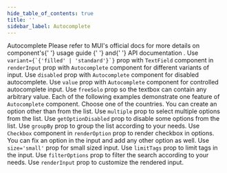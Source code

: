 ```yaml
---
hide_table_of_contents: true
title: ''
sidebar_label: Autocomplete
---
```




<Grid container spacing={6}>
  <Grid item xs={12}>
    <Typography variant='h5'>Autocomplete</Typography>
    <Typography variant='body2'>
      Please refer to MUI&#39;s official docs for more details on component&#39;s{' '}
      <Link href='https://mui.com/material-ui/react-autocomplete/' target='_blank' rel='noopener noreferrer' className='no-underline'>
        usage guide
      </Link>{' '}
      and{' '}
      <Link href='https://mui.com/material-ui/api/autocomplete/' target='_blank' rel='noopener noreferrer' className='no-underline'>
        API documentation
      </Link>
      .
    </Typography>
  </Grid>
  <Grid item xs={12} md={6}>
    <CardSnippet
      title='Variants'
      code={SourceCodeAutocompleteVariants}
    >
      <Typography className='mbe-4'>
        Use <code>variant={`{'filled' | 'standard'}`}</code> prop with <code>TextField</code> component in <code>renderInput</code> prop with <code>Autocomplete</code> component for different variants of input. Use <code>disabled</code> prop with <code>Autocomplete</code> component for disabled autocomplete.
      </Typography>
      <AutocompleteVariants />
    </CardSnippet>
  </Grid>
  <Grid item xs={12} md={6}>
    <Grid container spacing={6}>
      <Grid item xs={12}>
        <CardSnippet
        title='Controlled and Uncontrolled'
        code={SourceCodeAutocompleteControlledUncontrolled}
        >
          <Typography className='mbe-4'>
            Use <code>value</code> prop with <code>Autocomplete</code> component for controlled autocomplete input.
          </Typography>
          <AutocompleteControlledUncontrolled />
        </CardSnippet>
      </Grid>
      <Grid item xs={12}>
        <CardSnippet
        title='Free Solo'
        code={SourceCodeAutocompleteFreeSolo}
        >
          <Typography className='mbe-4'>
            Use <code>freeSolo</code> prop so the textbox can contain any arbitrary value.
          </Typography>
          <AutocompleteFreeSolo />
        </CardSnippet>
      </Grid>
    </Grid>
  </Grid>
  <Grid item xs={12} md={6}>
    <CardSnippet
      title='Autocomplete Props'
      code={SourceCodeAutocompleteProps}
    >
      <Typography className='mbe-4'>
        Each of the following examples demonstrate one feature of <code>Autocomplete</code> component.
      </Typography>
      <AutocompleteProps />
    </CardSnippet>
  </Grid>
  <Grid item xs={12} md={6}>
    <Grid container spacing={6}>
      <Grid item xs={12}>
        <CardSnippet
          title='Country Select'
          code={SourceCodeAutocompleteCountry}
        >
          <Typography className='mbe-4'>
            Choose one of the countries.
          </Typography>
          <AutocompleteCountry />
        </CardSnippet>
      </Grid>
      <Grid item xs={12}>
        <CardSnippet
          title='Creatable'
          code={SourceCodeAutocompleteCreatable}
        >
          <Typography className='mbe-4'>
            You can create an option other than from the list.
          </Typography>
          <AutocompleteCreatable />
        </CardSnippet>
      </Grid>
      <Grid item xs={12}>
        <CardSnippet
          title='Multiple Values'
          code={SourceCodeAutocompleteMultipleValues}
        >
          <Typography className='mbe-4'>
            Use <code>multiple</code> prop to select multiple options from the list.
          </Typography>
          <AutocompleteMultipleValues />
        </CardSnippet>
      </Grid>
    </Grid>
  </Grid>
  <Grid item xs={12} md={6}>
    <CardSnippet
      title='Disabled Options'
      code={SourceCodeAutocompleteDisabledOptions}
    >
      <Typography className='mbe-4'>
        Use <code>getOptionDisabled</code> prop to disable some options from the list.
      </Typography>
      <AutocompleteDisabledOptions />
    </CardSnippet>
  </Grid>
  <Grid item xs={12} md={6}>
    <CardSnippet
      title='Grouped'
      code={SourceCodeAutocompleteGrouped}
    >
      <Typography className='mbe-4'>
        Use <code>groupBy</code> prop to group the list according to your needs.
      </Typography>
      <AutocompleteGrouped />
    </CardSnippet>
  </Grid>
  <Grid item xs={12} md={6}>
    <CardSnippet
      title='Checkboxes'
      code={SourceCodeAutocompleteCheckboxes}
    >
      <Typography className='mbe-4'>
        Use <code>Checkbox</code> component in <code>renderOption</code> prop to render checkbox in options.
      </Typography>
      <AutocompleteCheckboxes />
    </CardSnippet>
  </Grid>
  <Grid item xs={12} md={6}>
    <CardSnippet
      title='Fixed Options'
      code={SourceCodeAutocompleteFixedOptions}
    >
      <Typography className='mbe-4'>
        You can fix an option in the input and add any other option as well.
      </Typography>
      <AutocompleteFixedOptions />
    </CardSnippet>
  </Grid>
  <Grid item xs={12} md={6}>
    <CardSnippet
      title='Small Size'
      code={SourceCodeAutocompleteSmallSize}
    >
      <Typography className='mbe-5'>
        Use <code>size='small'</code> prop for small sized input.
      </Typography>
      <AutocompleteSmallSize />
    </CardSnippet>
  </Grid>
  <Grid item xs={12} md={6}>
    <CardSnippet
      title='Limit Tags'
      code={SourceCodeAutocompleteLimitTags}
    >
      <Typography className='mbe-6'>
        Use <code>limitTags</code> prop to limit tags in the input.
      </Typography>
      <AutocompleteLimitTags />
    </CardSnippet>
  </Grid>
  <Grid item xs={12} md={6}>
    <CardSnippet
      title='Custom Filter'
      code={SourceCodeAutocompleteCustomFilter}
    >
      <Typography className='mbe-4'>
        Use <code>filterOptions</code> prop to filter the search according to your needs.
      </Typography>
      <AutocompleteCustomFilter />
    </CardSnippet>
  </Grid>
  <Grid item xs={12} md={6}>
    <CardSnippet
      title='Custom Input'
      code={SourceCodeAutocompleteCustomInput}
    >
      <Typography className='mbe-4'>
        Use <code>renderInput</code> prop to customize the rendered input.
      </Typography>
      <AutocompleteCustomInput />
    </CardSnippet>
  </Grid>
</Grid>